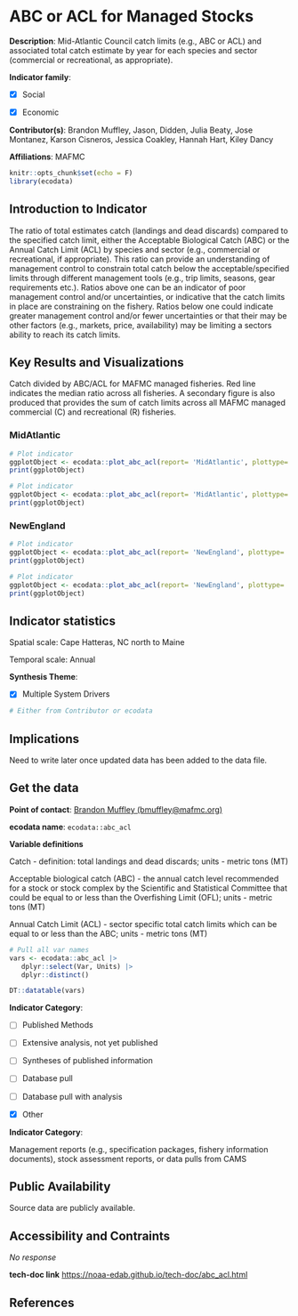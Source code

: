 # ABC or ACL for Managed Stocks

**Description**: Mid-Atlantic Council catch limits (e.g., ABC or ACL) and associated total catch estimate by year for each species and sector (commercial or recreational, as appropriate).

**Indicator family**: 

- [X] Social
- [X] Economic


**Contributor(s)**: Brandon Muffley, Jason, Didden, Julia Beaty, Jose Montanez, Karson Cisneros, Jessica Coakley, Hannah Hart, Kiley Dancy

**Affiliations**: MAFMC

```{r echo=FALSE}
knitr::opts_chunk$set(echo = F)
library(ecodata)
```
## Introduction to Indicator
The ratio of total estimates catch (landings and dead discards) compared to the specified catch limit, either the Acceptable Biological Catch (ABC) or the Annual Catch Limit (ACL) by species and sector (e.g., commercial or recreational, if appropriate). This ratio can provide an understanding of management control to constrain total catch below the acceptable/specified limits through different management tools (e.g., trip limits, seasons, gear requirements etc.). Ratios above one can be an indicator of poor management control and/or uncertainties, or indicative that the catch limits in place are constraining on the fishery. Ratios below one could indicate greater management control and/or fewer uncertainties or that their may be other factors (e.g., markets, price, availability) may be limiting a sectors ability to reach its catch limits.

## Key Results and Visualizations
Catch divided by ABC/ACL for MAFMC managed fisheries. Red line indicates the median ratio across all fisheries. A secondary figure is also produced that provides the sum of catch limits across all MAFMC managed commercial (C) and recreational (R) fisheries.

### MidAtlantic

```{r plot_abc_aclMidAtlanticStacked}
# Plot indicator
ggplotObject <- ecodata::plot_abc_acl(report= 'MidAtlantic', plottype= 'Stacked')
print(ggplotObject)
```

```{r plot_abc_aclMidAtlanticCatch}
# Plot indicator
ggplotObject <- ecodata::plot_abc_acl(report= 'MidAtlantic', plottype= 'Catch')
print(ggplotObject)
```

### NewEngland

```{r plot_abc_aclNewEnglandStacked}
# Plot indicator
ggplotObject <- ecodata::plot_abc_acl(report= 'NewEngland', plottype= 'Stacked')
print(ggplotObject)
```

```{r plot_abc_aclNewEnglandCatch}
# Plot indicator
ggplotObject <- ecodata::plot_abc_acl(report= 'NewEngland', plottype= 'Catch')
print(ggplotObject)
```


## Indicator statistics 
Spatial scale: Cape Hatteras, NC north to Maine

Temporal scale: Annual

**Synthesis Theme**:

- [X] Multiple System Drivers


```{r autostats_abc_acl}
# Either from Contributor or ecodata
```

## Implications
Need to write later once updated data has been added to the data file.

## Get the data

**Point of contact**: [Brandon Muffley (bmuffley@mafmc.org)](mailto:Brandon Muffley (bmuffley@mafmc.org)){.email}

**ecodata name**: `ecodata::abc_acl`

**Variable definitions**

Catch - definition: total landings and dead discards; units - metric tons (MT) 
Acceptable biological catch (ABC) - the annual catch level recommended for a stock or stock complex by the Scientific and Statistical Committee that could be equal to or less than the Overfishing Limit (OFL); units - metric tons (MT) 
Annual Catch Limit (ACL) - sector specific total catch limits which can be equal to or less than the ABC; units - metric tons (MT)

```{r vars_abc_acl}
# Pull all var names
vars <- ecodata::abc_acl |>
   dplyr::select(Var, Units) |>
   dplyr::distinct()

DT::datatable(vars)
```
**Indicator Category**:

- [ ] Published Methods
- [ ] Extensive analysis, not yet published
- [ ] Syntheses of published information
- [ ] Database pull
- [ ] Database pull with analysis
- [X] Other

**Indicator Category**:

Management reports (e.g., specification packages, fishery information documents), stock assessment reports, or data pulls from CAMS

## Public Availability

Source data are publicly available.

## Accessibility and Contraints

_No response_

**tech-doc link**
<https://noaa-edab.github.io/tech-doc/abc_acl.html>

## References

